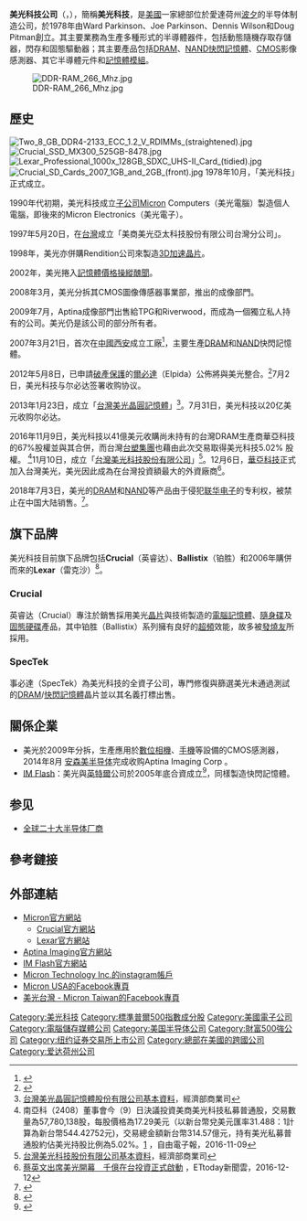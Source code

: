 {{multiple issues|
{{citation style|time=2019-09-16T01:07:20+00:00}}
{{prose|time=2019-09-16T01:07:20+00:00}}
{{refimprove|time=2019-09-16T01:07:20+00:00}}
}}

{{Infobox company
| name             = 美光科技公司
| name_en          = Micron Technology, Inc.
| logo             = Micron Technology logo.svg
| logo_size        = 225px
| type             = [[上市公司|上市公司]]
| traded_as        = {{ubl|class=nowrap|{{NASDAQ|MU}}|[[納斯達克100指數成分股|納斯達克100指數成分股]]|[[標準普爾500指數成分股|標準普爾500指數成分股]]}}
| industry         = [[半导体|半导体]]
| foundation       = {{Start date and age|1978|10|5}}
| location         = {{USA}}[[愛達荷州|愛達荷州]][[波夕|波夕]]
| area_served      = 全球
| key_people       = Robert E. Switz ([[董事长|董事长]])<br>[[桑賈伊·梅洛特拉|桑賈伊·梅洛特拉]] ([[总裁|总裁]] & [[CEO|CEO]])<ref>{{cite web
 |title        = IEEE Andrew S. Grove Award Recipients
 |url          = https://www.ieee.org/about/awards/bios/grove-recipients.html
 |website      = [[IEEE_Andrew_S._Grove_Award|IEEE Andrew S. Grove Award]]
 |publisher    = [[Institute_of_Electrical_and_Electronics_Engineers|Institute of Electrical and Electronics Engineers]]
 |access-date   = 4 July 2019
 |archive-url  = https://web.archive.org/web/20190704220553/https://www.ieee.org/about/awards/bios/grove-recipients.html
 |archive-date = 4 July 2019
 |url-status   = live
}}</ref>
| products         = [[記憶體|記憶體]]<br>{{nowrap|[[闪存|闪存]]}}<br>{{nowrap|[[固態硬碟|固態硬碟]]}}
| subsid           = Ballistix Gaming<br>Crucial 
| revenue          = {{nowrap|{{decrease}} {{US$|214.4 亿|link=yes}} (2020)}} 
| operating_income = {{nowrap|{{decrease}} US$30.7 亿 (2020)}}
| net_income       = {{nowrap|{{decrease}} US$26.9 亿 (2020)}}
| assets           = {{nowrap|{{increase}} US$536.8 亿 (2020)}}
| equity           = {{nowrap|{{increase}} US$390 亿 (2020)}}
| num_employees    = {{nowrap|40,000 (2020)}}
| homepage         = {{ubl|class=nowrap|{{Official URL}}|{{URL|https://www.crucial.com/}}}}
| footnotes        = <ref name="10-K 2017">{{cite web
 | url        = https://investors.micron.com/static-files/7b9b01f8-4928-479f-ad01-75434db4f74b 
 | title        = US SEC: Form 10-K Micron Technology, Inc.
 | publisher        = [[U.S._Securities_and_Exchange_Commission|U.S. Securities and Exchange Commission]]
 | access-date        = February 26, 2020
 | archive-url        = https://web.archive.org/web/20171122021152/https://www.sec.gov/Archives/edgar/data/723125/000072312517000131/a2017q4.htm
 | archive-date        = November 22, 2019
 | url-status        = live
 }}</ref>
| major_shareholder = [[領航投資|領航投資]] （5.68%）
}}
'''美光科技公司'''（{{lang-en|Micron Technology, Inc.}}，{{nasdaq|MU}}），簡稱'''美光科技'''，是[[美国|美國]]一家總部位於愛達荷州[[博伊西|波夕]]的半导体制造公司，於1978年由Ward Parkinson、Joe Parkinson、Dennis Wilson和Doug Pitman創立。其主要業務為生產多種形式的半導體器件，包括動態隨機存取存儲器，閃存和固態驅動器；其主要產品包括[[DRAM|DRAM]]、[[与非门|NAND]][[快閃記憶體|快閃記憶體]]、[[CMOS|CMOS]]影像感測器、其它半導體元件和[[記憶體模組|記憶體模組]]。

[[File:DDR-RAM_266_Mhz.jpg|thumb]]

==歷史==
[[File:Two_8_GB_DDR4-2133_ECC_1.2_V_RDIMMs_(straightened).jpg|thumb]]
[[File:Crucial_SSD_MX300_525GB-8478.jpg|thumb]]
[[File:Lexar_Professional_1000x_128GB_SDXC_UHS-II_Card_(tidied).jpg|thumb]]
[[File:Crucial_SD_Cards_2007_1GB_and_2GB_(front).jpg|thumb]]
1978年10月，「美光科技」正式成立。

1990年代初期，美光科技成立[[子公司|子公司]]Micron Computers（美光電腦）製造個人電腦，即後來的Micron Electronics（美光電子）。

1997年5月20日，在[[台灣|台灣]]成立「美商美光亞太科技股份有限公司台灣分公司」。

1998年，美光亦併購Rendition公司來製造[[GPU|3D加速晶片]]。

2002年，美光捲入[[動態隨機記憶體價格操縱|記憶體價格操縱醜聞]]。

2008年3月，美光分拆其CMOS圖像傳感器事業部，推出的{{lang|en|Aptina}}成像部門。 

2009年7月，Aptina成像部門出售給TPG和Riverwood，而成為一個獨立私人持有的公司。美光仍是該公司的部分所有者。

2007年3月21日，首次在[[中華人民共和國|中國]][[西安|西安]]成立工廠<ref>{{cite web|url=http://xa.yesky.com/431/3147931.shtml|title=美光投资2.5亿美元在西安建设封测厂|publisher=}}{{dead link|date=2018年4月 |bot=InternetArchiveBot |fix-attempted=yes }}</ref>，主要生產[[DRAM|DRAM]]和[[NAND|NAND]]快閃記憶體。

2012年5月8日，已申請[[破產保護|破產保護]]的[[爾必達|爾必達]]（Elpida）公佈將與美光整合。<ref>{{cite web|url=http://www.expreview.com/19436.html|title=美光胜出尔必达收购竞标，非韩系DRAM厂商进一步整合 - 超能网|work=www.expreview.com|access-date=2015-01-06|archive-date=2020-10-17|archive-url=https://web.archive.org/web/20201017225751/https://www.expreview.com/19436.html|dead-url=no}}</ref>7月2日，美光科技与尔必达签署收购协议。

2013年1月23日，成立「[[台灣美光晶圓記憶體|台灣美光晶圓記憶體]]」<ref>[https://findbiz.nat.gov.tw/fts/query/QueryCmpyDetail/queryCmpyDetail.do?objectId=SEM4MDM1MzI3MQ==&banNo=80353271&disj=F68C6ADF85042F344E606254F4887791&fhl=zh_TW 台灣美光晶圓記憶體股份有限公司基本資料]，經濟部商業司</ref>。7月31日，美光科技以20亿美元收购尔必达。

2016年11月9日，美光科技以41億美元收購尚未持有的台灣DRAM生產商華亞科技的67%股權並與其合併，而台灣[[台塑集團|台塑集團]]也藉由此次交易取得美光科技5.02% 股權。 <ref>南亞科（2408）董事會今（9）日決議投資美商美光科技私募普通股，交易數量為57,780,138股，每股價格為17.29美元（以新台幣兌美元匯率31.488：1計算為新台幣544.42752元)，交易總金額新台幣314.57億元，持有美光私募普通股約佔美光持股比例為5.02%。[http://news.ltn.com.tw/news/business/breakingnews/1881424] {{Wayback|url=http://news.ltn.com.tw/news/business/breakingnews/1881424 |date=20161112175814 }}，自由電子報，2016-11-09</ref>11月10日，成立「[[台灣美光科技股份有限公司|台灣美光科技股份有限公司]]」<ref>[https://findbiz.nat.gov.tw/fts/query/QueryCmpyDetail/queryCmpyDetail.do?objectId=SEMyODUxODA3Ng==&banNo=28518076&disj=F68C6ADF85042F344E606254F4887791&fhl=zh_TW 台灣美光科技股份有限公司基本資料]，經濟部商業司</ref>。12月6日，[[華亞科技|華亞科技]]正式加入台灣美光，美光因此成為在台灣投資額最大的外資廠商<ref>[https://finance.ettoday.net/news/827909 蔡英文出席美光開幕　千億在台投資正式啟動] {{Wayback|url=https://finance.ettoday.net/news/827909 |date=20210720151419 }}，ETtoday新聞雲，2016-12-12</ref>。

2018年7月3日，美光的[[DRAM|DRAM]]和[[NAND|NAND]]等产品由于侵犯[[联华电子|联华电子]]的专利权，被禁止在中国大陆销售。<ref>{{cite web|url=https://www.reuters.com/article/us-micron-tech-stocks/micron-says-has-not-received-chinese-injunction-on-chip-sales-idUSKBN1JT2DL|title=China court bans Micron chip sales in patent case: Taiwan's UMC|work=[[Reuters|Reuters]]|accessdate=4 July 2018|archive-date=2020-11-01|archive-url=https://web.archive.org/web/20201101085917/https://www.reuters.com/article/us-micron-tech-stocks/micron-says-has-not-received-chinese-injunction-on-chip-sales-idUSKBN1JT2DL|dead-url=no}}</ref>。

== 旗下品牌 ==
美光科技目前旗下品牌包括'''Crucial'''（英睿达）、'''Ballistix'''（铂胜）和2006年購併而來的'''Lexar'''（雷克沙）<ref>{{cite web |url=http://www.cnele.com/BIG5/mod-new_act-item_aid-36177/36177.html |title=美光最終收購Lexar，儲存芯片市場競爭日趨白熱化 |publisher= |deadurl=yes |archiveurl=https://web.archive.org/web/20120114065300/http://www.cnele.com/BIG5/mod-new_act-item_aid-36177/36177.html |archivedate=2012-01-14}}</ref>。

===Crucial===
英睿达（Crucial）專注於銷售採用美光[[晶片|晶片]]與技術製造的[[電腦記憶體|電腦記憶體]]、[[隨身碟|隨身碟]]及[[固態硬碟|固態硬碟]]產品，其中铂胜（Ballistix）系列擁有良好的[[超頻|超頻]]效能，故多被[[發燒友|發燒友]]所採用。

===SpecTek===
事必達（SpecTek）為美光科技的全資子公司，專門修復與篩選美光未通過測試的[[DRAM|DRAM]]/[[快閃記憶體|快閃記憶體]]晶片並以其名義打標出售。

== 關係企業 ==
* 美光於2009年分拆{{lang|en|Aptina Imaging Corp}}，生產應用於[[數位相機|數位相機]]、[[手機|手機]]等設備的CMOS感測器，2014年8月 [[安森美半导体|安森美半导体]]完成收购Aptina Imaging Corp 。 
* [[IM_Flash|IM Flash]]：美光與[[英特爾|英特爾]]公司於2005年底合資成立<ref>{{cite web|url=http://www.digitimes.com.tw/tw/dt/n/shwnws.asp?CnlID=10&cat=25&id=0000102304_LLZ4YEXSLAAQB45RNQU54|title=360°科技：IM Flash|publisher=|access-date=2009-12-24|archive-date=2019-06-08|archive-url=https://web.archive.org/web/20190608032751/https://www.digitimes.com.tw/tw/dt/n/shwnws.asp?cnlid=10&cat=25&id=0000102304_llz4yexslaaqb45rnqu54|dead-url=no}}</ref>，同樣製造快閃記憶體。

==参见==
*[[全球二十大半导体厂商|全球二十大半导体厂商]]

== 參考鏈接 ==
{{reflist}}

== 外部連結 ==
*[http://www.micron.com/ Micron官方網站] {{Wayback|url=http://www.micron.com/ |date=20080621230529 }}
**[http://www.crucial.com/ Crucial官方網站] {{Wayback|url=http://www.crucial.com/ |date=20210505235246 }}
**[http://www.lexar.com Lexar官方網站] {{Wayback|url=http://www.lexar.com/ |date=19970601033859 }}
*[https://web.archive.org/web/20110501040911/http://www.aptina.com/ Aptina Imaging官方網站]
*[http://www.imftech.com IM Flash官方網站] {{Wayback|url=http://www.imftech.com/ |date=20130910032931 }}
*[https://instagram.com/microntechnologyinc?igshid=1wsdxzqgt5q9o Micron Technology Inc.的instagram帳戶]
*[https://www.facebook.com/MicronTechUSA/ Micron USA的Facebook專頁] {{Wayback|url=https://www.facebook.com/MicronTechUSA/ |date=20201017225839 }}
*[https://www.facebook.com/MicronTWN/ 美光台灣 - Micron Taiwan的Facebook專頁] {{Wayback|url=https://www.facebook.com/MicronTWN/ |date=20201017225845 }}
{{DEFAULTSORT:Micron}}
{{NASDAQ-100}}
{{信息技术大公司}}
{{Authority control}}
{{Portal bar|美國|企業}}
[[Category:美光科技|Category:美光科技]]
[[Category:標準普爾500指數成分股|Category:標準普爾500指數成分股]]
[[Category:美國電子公司|Category:美國電子公司]]
[[Category:電腦儲存媒體公司|Category:電腦儲存媒體公司]]
[[Category:美国半导体公司|Category:美国半导体公司]]
[[Category:財富500強公司|Category:財富500強公司]]
[[Category:纽约证券交易所上市公司|Category:纽约证券交易所上市公司]]
[[Category:總部在美國的跨國公司|Category:總部在美國的跨國公司]]
[[Category:爱达荷州公司|Category:爱达荷州公司]]